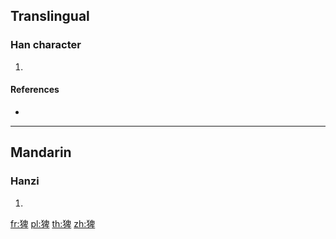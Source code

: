 {{character info/new}}
==Translingual==

===Han character===
{{Han char|rn=94|rad=犬|as=08|sn=11|four=46240|canj=KHHWJ}}

# {{defn|Han|sort=犬08}}

====References====
* {{Han ref|kx=0712.160|dkj=20463|dj=1124.190|hdz=21353.140|uh=7308|ud=29448|bh=D666|bd=54886}}

----

==Mandarin==

===Hanzi===
{{cmn-hanzi|pin=[[bà]] ([[ba4]]), [[liè]] ([[lie4]]), [[què]] ([[que4]])|wg=pa<sup>4</sup>, lieh<sup>4</sup>, ch'üeh<sup>4</sup>}}

# {{defn|lang=cmn|sort=犬08}}

[[fr:猈]]
[[pl:猈]]
[[th:猈]]
[[zh:猈]]